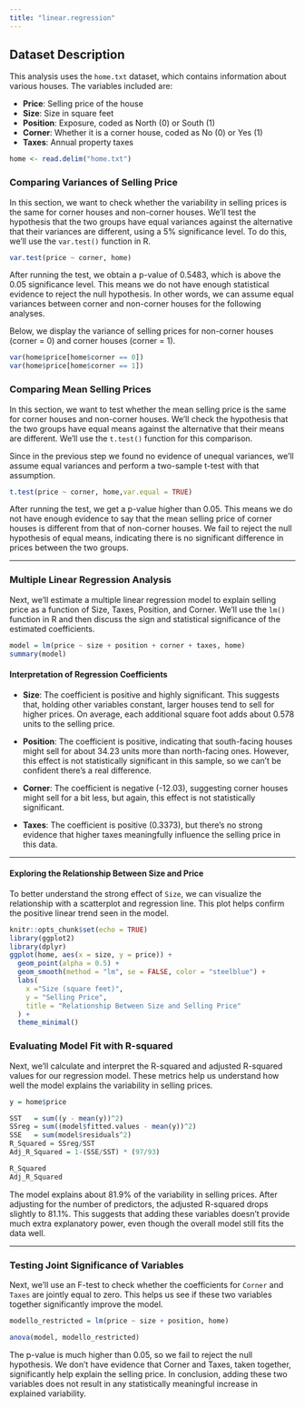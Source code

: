 ---
title: "linear.regression"
---


## Dataset Description

This analysis uses the `home.txt` dataset, which contains information about various houses. The variables included are:

- **Price**: Selling price of the house
- **Size**: Size in square feet
- **Position**: Exposure, coded as North (0) or South (1)
- **Corner**: Whether it is a corner house, coded as No (0) or Yes (1)
- **Taxes**: Annual property taxes

```{r}
home <- read.delim("home.txt")
```

### Comparing Variances of Selling Price

In this section, we want to check whether the variability in selling prices is the same for corner houses and non-corner houses. We'll test the hypothesis that the two groups have equal variances against the alternative that their variances are different, using a 5% significance level. To do this, we'll use the `var.test()` function in R.

```{r}
var.test(price ~ corner, home)
```

After running the test, we obtain a p-value of 0.5483, which is above the 0.05 significance level. This means we do not have enough statistical evidence to reject the null hypothesis. In other words, we can assume equal variances between corner and non-corner houses for the following analyses.

Below, we display the variance of selling prices for non-corner houses (corner = 0) and corner houses (corner = 1).


```{r}
var(home$price[home$corner == 0])
var(home$price[home$corner == 1])
```

### Comparing Mean Selling Prices

In this section, we want to test whether the mean selling price is the same for corner houses and non-corner houses. We'll check the hypothesis that the two groups have equal means against the alternative that their means are different. We'll use the `t.test()` function for this comparison.

Since in the previous step we found no evidence of unequal variances, we'll assume equal variances and perform a two-sample t-test with that assumption.


```{r}
t.test(price ~ corner, home,var.equal = TRUE)
```

After running the test, we get a p-value higher than 0.05. This means we do not have enough evidence to say that the mean selling price of corner houses is different from that of non-corner houses. We fail to reject the null hypothesis of equal means, indicating there is no significant difference in prices between the two groups.

---

### Multiple Linear Regression Analysis

Next, we'll estimate a multiple linear regression model to explain selling price as a function of Size, Taxes, Position, and Corner. We'll use the `lm()` function in R and then discuss the sign and statistical significance of the estimated coefficients.


```{r}
model = lm(price ~ size + position + corner + taxes, home)
summary(model)
```
#### Interpretation of Regression Coefficients

- **Size**: The coefficient is positive and highly significant. This suggests that, holding other variables constant, larger houses tend to sell for higher prices. On average, each additional square foot adds about 0.578 units to the selling price.

- **Position**: The coefficient is positive, indicating that south-facing houses might sell for about 34.23 units more than north-facing ones. However, this effect is not statistically significant in this sample, so we can't be confident there's a real difference.

- **Corner**: The coefficient is negative (-12.03), suggesting corner houses might sell for a bit less, but again, this effect is not statistically significant.

- **Taxes**: The coefficient is positive (0.3373), but there's no strong evidence that higher taxes meaningfully influence the selling price in this data.

---

#### Exploring the Relationship Between Size and Price

To better understand the strong effect of `Size`, we can visualize the relationship with a scatterplot and regression line. This plot helps confirm the positive linear trend seen in the model.

```{r scatter-size-price, echo=TRUE, message=FALSE, warning=FALSE}
knitr::opts_chunk$set(echo = TRUE)
library(ggplot2)
library(dplyr)
ggplot(home, aes(x = size, y = price)) +
  geom_point(alpha = 0.5) +
  geom_smooth(method = "lm", se = FALSE, color = "steelblue") +
  labs(
    x ="Size (square feet)",
    y = "Selling Price",
    title = "Relationship Between Size and Selling Price"
  ) +
  theme_minimal()
```
<!-- -->
### Evaluating Model Fit with R-squared

Next, we'll calculate and interpret the R-squared and adjusted R-squared values for our regression model. These metrics help us understand how well the model explains the variability in selling prices.


```{r}
y = home$price

SST   = sum((y - mean(y))^2)
SSreg = sum((model$fitted.values - mean(y))^2)
SSE   = sum(model$residuals^2)
R_Squared = SSreg/SST
Adj_R_Squared = 1-(SSE/SST) * (97/93)

R_Squared
Adj_R_Squared
```

The model explains about 81.9% of the variability in selling prices. After adjusting for the number of predictors, the adjusted R-squared drops slightly to 81.1%. This suggests that adding these variables doesn't provide much extra explanatory power, even though the overall model still fits the data well.

---

### Testing Joint Significance of Variables

Next, we'll use an F-test to check whether the coefficients for `Corner` and `Taxes` are jointly equal to zero. This helps us see if these two variables together significantly improve the model.


```{r}
modello_restricted = lm(price ~ size + position, home)

anova(model, modello_restricted)
```
The p-value is much higher than 0.05, so we fail to reject the null hypothesis. We don't have evidence that Corner and Taxes, taken together, significantly help explain the selling price. In conclusion, adding these two variables does not result in any statistically meaningful increase in explained variability.

